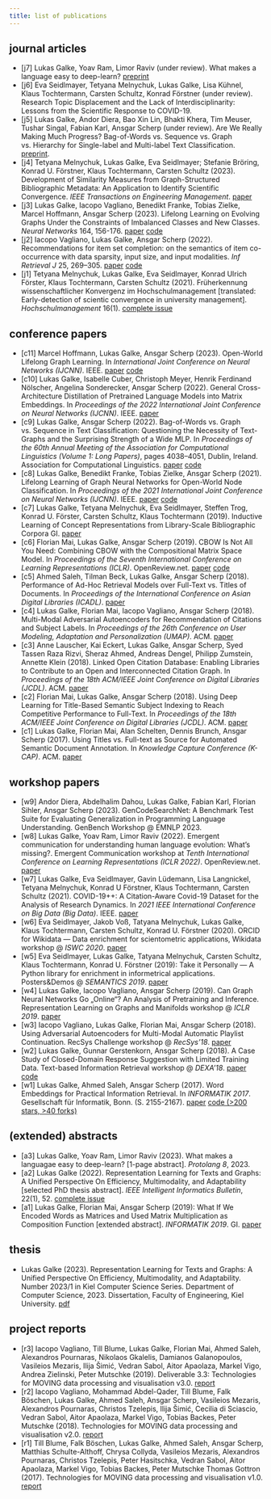 ```yaml
---
title: list of publications
---
```


## journal articles

- [j7] Lukas Galke, Yoav Ram, Limor Raviv (under review). What makes a language easy to deep-learn? [preprint](https://arxiv.org/abs/2302.12239)
- [j6] Eva Seidlmayer, Tetyana Melnychuk, Lukas Galke, Lisa Kühnel, Klaus Tochtermann, Carsten Schultz, Konrad Förstner (under review). Research Topic Displacement and the Lack of Interdisciplinarity: Lessons from the Scientific Response to COVID-19.
- [j5] Lukas Galke, Andor Diera, Bao Xin Lin, Bhakti Khera, Tim Meuser, Tushar Singal, Fabian Karl, Ansgar Scherp (under review). Are We Really Making Much Progress? Bag-of-Words vs. Sequence vs. Graph vs. Hierarchy for Single-label and Multi-label Text Classification. [preprint](https://arxiv.org/abs/2204.03954).
- [j4] Tetyana Melnychuk, Lukas Galke, Eva Seidlmayer; Stefanie Bröring, Konrad U. Förstner, Klaus Tochtermann, Carsten Schultz (2023). Development of Similarity Measures from Graph-Structured Bibliographic Metadata: An Application to Identify Scientific Convergence. *IEEE Transactions on Engineering Management*. [paper](https://doi.org/10.1109/TEM.2023.3308008)
- [j3] Lukas Galke, Iacopo Vagliano, Benedikt Franke, Tobias Zielke, Marcel Hoffmann, Ansgar Scherp (2023). Lifelong Learning on Evolving Graphs Under the Constraints of Imbalanced Classes and New Classes. *Neural Networks* 164, 156-176. [paper](https://pure.mpg.de/rest/items/item_3368482_4/component/file_3510107/content) [code](https://github.com/lgalke/lifelong-learning)
- [j2] Iacopo Vagliano, Lukas Galke, Ansgar Scherp (2022). Recommendations for item set completion: on the semantics of item co-occurrence with data sparsity, input size, and input modalities. *Inf Retrieval J* 25, 269–305. [paper](https://doi.org/10.1007/s10791-022-09408-9) [code](https://github.com/lgalke/aae-recommender)
- [j1] Tetyana Melnychuk, Lukas Galke, Eva Seidlmayer, Konrad Ulrich Förster, Klaus Tochtermann, Carsten Schultz (2021). Früherkennung wissenschaftlicher Konvergenz im Hochschulmanagement [translated: Early-detection of scientic convergence in university management]. *Hochschulmanagement* 16(1). [complete issue](https://www.universitaetsverlagwebler.de/_files/ugd/7bac3c_24fe9adc2e3740178ad5ba98f66d1931.pdf)

## conference papers

- [c11] Marcel Hoffmann, Lukas Galke, Ansgar Scherp (2023). Open-World Lifelong Graph Learning. In *International Joint Conference on Neural Networks (IJCNN)*. IEEE. [paper](https://doi.org/10.1109/IJCNN54540.2023.10191071) [code](https://github.com/Bobowner/Open-World-LGL)
- [c10] Lukas Galke, Isabelle Cuber, Christoph Meyer, Henrik Ferdinand Nölscher, Angelina Sonderecker, Ansgar Scherp (2022). General Cross-Architecture Distillation of Pretrained Language Models into Matrix Embeddings. In *Proceedings of the 2022 International Joint Conference on Neural Networks (IJCNN)*. IEEE. [paper](https://doi.org/10.1109/IJCNN55064.2022.9892144)
- [c9] Lukas Galke, Ansgar Scherp (2022). Bag-of-Words vs. Graph vs. Sequence in Text Classification: Questioning the Necessity of Text-Graphs and the Surprising Strength of a Wide MLP. In *Proceedings of the 60th Annual Meeting of the Association for Computational Linguistics (Volume 1: Long Papers)*, pages 4038–4051, Dublin, Ireland. Association for Computational Linguistics. [paper](https://doi.org/10.18653/v1/2022.acl-long.279) [code](https://github.com/lgalke/text-clf-baselines)
- [c8] Lukas Galke, Benedikt Franke, Tobias Zielke, Ansgar Scherp (2021). Lifelong Learning of Graph Neural Networks for Open-World Node Classification. In *Proceedings of the 2021 International Joint Conference on Neural Networks (IJCNN)*. IEEE. [paper](https://doi.org/10.1109/IJCNN52387.2021.9533412) [code](https://github.com/lgalke/lifelong-learning)
- [c7] Lukas Galke, Tetyana Melnychuk, Eva Seidlmayer, Steffen Trog, Konrad U. Förster, Carsten Schultz, Klaus Tochtermann (2019). Inductive Learning of Concept Representations from Library-Scale Bibliographic Corpora GI. [paper](https://doi.org/10.18420/inf2019_26)
- [c6] Florian Mai, Lukas Galke, Ansgar Scherp (2019). CBOW Is Not All You Need: Combining CBOW with the Compositional Matrix Space Model. In *Proceedings of the Seventh International Conference on Learning Representations (ICLR)*. OpenReview.net. [paper](https://openreview.net/pdf?id=H1MgjoR9tQ) [code](https://github.com/florianmai/word2mat)
- [c5] Ahmed Saleh, Tilman Beck, Lukas Galke, Ansgar Scherp (2018). Performance of Ad-Hoc Retrieval Models over Full-Text vs. Titles of Documents. In *Proceedings of the International Conference on Asian Digital Libraries (ICADL)*. [paper](https://doi.org/10.1007/978-3-030-04257-8_30)
- [c4] Lukas Galke, Florian Mai, Iacopo Vagliano, Ansgar Scherp (2018). Multi-Modal Adversarial Autoencoders for Recommendation of Citations and Subject Labels. In *Proceedings of the 26th Conference on User Modeling, Adaptation and Personalization (UMAP)*. ACM. [paper](https://doi.org/10.1145/3209219.3209236)
- [c3] Anne Lauscher, Kai Eckert, Lukas Galke, Ansgar Scherp, Syed Tassen Raza Rizvi, Sheraz Ahmed, Andreas Dengel, Philipp Zumstein, Annette Klein (2018). Linked Open Citation Database: Enabling Libraries to Contribute to an Open and Interconnected Citation Graph. In *Proceedings of the 18th ACM/IEEE Joint Conference on Digital Libraries (JCDL)*. ACM. [paper](https://doi.org/10.1145/3197026.3197050)
- [c2] Florian Mai, Lukas Galke, Ansgar Scherp (2018). Using Deep Learning for Title-Based Semantic Subject Indexing to Reach Competitive Performance to Full-Text. In *Proceedings of the 18th ACM/IEEE Joint Conference on Digital Libraries (JCDL)*. ACM. [paper](https://doi.org/10.1145/3197026.3197039)
- [c1] Lukas Galke, Florian Mai, Alan Schelten, Dennis Brunch, Ansgar Scherp (2017). Using Titles vs. Full-text as Source for Automated Semantic Document Annotation. In *Knowledge Capture Conference (K-CAP)*. ACM. [paper](https://doi.org/10.1145/3148011.3148039)

## workshop papers

- [w9] Andor Diera, Abdelhalim Dahou, Lukas Galke, Fabian Karl, Florian Sihler, Ansgar Scherp (2023). GenCodeSearchNet: A Benchmark Test Suite for Evaluating Generalization in Programming Language Understanding. GenBench Workshop @ EMNLP 2023.
- [w8] Lukas Galke, Yoav Ram, Limor Raviv (2022). Emergent communication for understanding human language evolution: What's missing?. Emergent Communication workshop at *Tenth International Conference on Learning Representations (ICLR 2022)*. OpenReview.net. [paper](https://openreview.net/forum?id=rqUGZQ-0XZ5)
- [w7] Lukas Galke, Eva Seidlmayer, Gavin Lüdemann, Lisa Langnickel, Tetyana Melnychuk, Konrad U Förstner, Klaus Tochtermann, Carsten Schultz (2021). COVID-19++: A Citation-Aware Covid-19 Dataset for the Analysis of Research Dynamics. In *2021 IEEE International Conference on Big Data (Big Data)*. IEEE. [paper](https://doi.org/10.1109/BigData52589.2021.9671730)
- [w6] Eva Seidlmayer, Jakob Voß, Tatyana Melnychuk, Lukas Galke, Klaus Tochtermann, Carsten Schultz, Konrad U. Förstner (2020). ORCID for Wikidata — Data enrichment for scientometric applications, Wikidata workshop @ *ISWC 2020*. [paper](https://ceur-ws.org/Vol-2773/paper-09.pdf)
- [w5] Eva Seidlmayer, Lukas Galke, Tatyana Melnychuk, Carsten Schultz, Klaus Tochtermann, Konrad U. Förstner (2019): Take it Personally — A Python library for enrichment in informetrical applications. Posters&Demos @ *SEMANTICS 2019*. [paper](https://ceur-ws.org/Vol-2451/paper-23.pdf)
- [w4] Lukas Galke, Iacopo Vagliano, Ansgar Scherp (2019). Can Graph Neural Networks Go „Online“? An Analysis of Pretraining and Inference. Representation Learning on Graphs and Manifolds workshop @ *ICLR 2019*. [paper](https://rlgm.github.io/papers/21.pdf)
- [w3] Iacopo Vagliano, Lukas Galke, Florian Mai, Ansgar Scherp (2018). Using Adversarial Autoencoders for Multi-Modal Automatic Playlist Continuation. RecSys Challenge workshop @ *RecSys'18*. [paper](https://doi.org/10.1145/3267471.3267476)
- [w2] Lukas Galke, Gunnar Gerstenkorn, Ansgar Scherp (2018). A Case Study of Closed-Domain Response Suggestion with Limited Training Data. Text-based Information Retrieval workshop @ *DEXA'18*. [paper](https://doi.org/10.1007/978-3-319-99133-7_18) [code](https://github.com/lgalke/resuggest)
- [w1] Lukas Galke, Ahmed Saleh, Ansgar Scherp (2017). Word Embeddings for Practical Information Retrieval. In *INFORMATIK 2017*. Gesellschaft für Informatik, Bonn. (S. 2155-2167). [paper](https://doi.org/10.18420/in2017_215) [code (>200 stars, >40 forks)](https://github.com/lgalke/vec4ir)

## (extended) abstracts

- [a3] Lukas Galke, Yoav Ram, Limor Raviv (2023). What makes a languagae easy to deep-learn? [1-page abstract]. *Protolang 8*, 2023.
- [a2] Lukas Galke (2022). Representation Learning for Texts and Graphs: A Unified Perspective On Efficiency, Multimodality, and Adaptability [selected PhD thesis abstract]. *IEEE Intelligent Informatics Bulletin*, 22(1), 52. [complete issue](https://www.comp.hkbu.edu.hk/~cib/2022/IIB2022_Final.pdf)
- [a1] Lukas Galke, Florian Mai, Ansgar Scherp (2019): What If We Encoded Words as Matrices and Used Matrix Multiplication as Composition Function [extended abstract]. *INFORMATIK 2019*. GI. [paper](https://doi.org/10.18420/inf2019_47)

## thesis

- Lukas Galke (2023). Representation Learning for Texts and Graphs: A Unified Perspective On Efficiency, Multimodality, and Adaptability. Number 2023/1 in Kiel Computer Science Series. Department of Computer Science, 2023. Dissertation, Faculty of Engineering, Kiel University. [pdf](https://doi.org/10.21941/kcss/2023/1)

## project reports

- [r3] Iacopo Vagliano, Till Blume, Lukas Galke, Florian Mai, Ahmed Saleh, Alexandros Pournaras, Nikolaos Gkalelis, Damianos Galanopoulos, Vasileios Mezaris, Ilija Šimić, Vedran Sabol, Aitor Apaolaza, Markel Vigo, Andrea Zielinski, Peter Mutschke (2019). Deliverable 3.3: Technologies for MOVING data processing and visualisation v3.0. [report](http://moving-project.eu/wp-content/uploads/2019/03/moving_d3.3_v1.0.pdf)
- [r2] Iacopo Vagliano, Mohammad Abdel-Qader, Till Blume, Falk Böschen, Lukas Galke, Ahmed Saleh, Ansgar Scherp, Vasileios Mezaris, Alexandros Pournaras, Christos Tzelepis, Ilija Šimić, Cecilia di Sciascio, Vedran Sabol, Aitor Apaolaza, Markel Vigo, Tobias Backes, Peter Mutschke (2018). Technologies for MOVING data processing and visualisation v2.0. [report](http://moving-project.eu/wp-content/uploads/2018/03/moving_d3.2_v1.0.pdf)
- [r1] Till Blume, Falk Böschen, Lukas Galke, Ahmed Saleh, Ansgar Scherp, Matthias Schulte-Althoff, Chrysa Collyda, Vasileios Mezaris, Alexandros Pournaras, Christos Tzelepis,  Peter Hasitschka, Vedran Sabol, Aitor Apaolaza, Markel Vigo, Tobias Backes, Peter Mutschke Thomas Gottron (2017). Technologies for MOVING data processing and visualisation v1.0. [report](http://moving-project.eu/wp-content/uploads/2017/04/moving_d3.1_v1.0.pdf)

